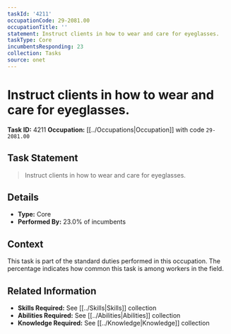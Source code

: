 ```yaml
---
taskId: '4211'
occupationCode: 29-2081.00
occupationTitle: ''
statement: Instruct clients in how to wear and care for eyeglasses.
taskType: Core
incumbentsResponding: 23
collection: Tasks
source: onet
---
```

# Instruct clients in how to wear and care for eyeglasses.

**Task ID:** 4211
**Occupation:** [[../Occupations|Occupation]] with code `29-2081.00`

## Task Statement

> Instruct clients in how to wear and care for eyeglasses.

## Details

- **Type:** Core
- **Performed By:** 23.0% of incumbents

## Context

This task is part of the standard duties performed in this occupation. The percentage indicates how common this task is among workers in the field.

## Related Information

- **Skills Required:** See [[../Skills|Skills]] collection
- **Abilities Required:** See [[../Abilities|Abilities]] collection
- **Knowledge Required:** See [[../Knowledge|Knowledge]] collection
